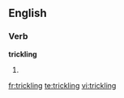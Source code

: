 ==English==

===Verb===
'''trickling'''

# {{present participle of|trickle}}

[[fr:trickling]]
[[te:trickling]]
[[vi:trickling]]